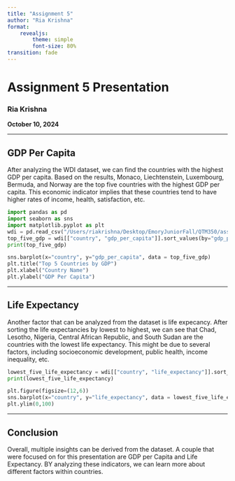 ```yaml
---
title: "Assignment 5"
author: "Ria Krishna"
format: 
    revealjs:
        theme: simple
        font-size: 80%
transition: fade
---
```


# Assignment 5 Presentation

### Ria Krishna

**October 10, 2024**

---

## GDP Per Capita

After analyzing the WDI dataset, we can find the countries with the highest GDP per capita. Based on the results, Monaco, Liechtenstein, Luxembourg, Bermuda, and Norway are the top five countries with the highest GDP per capita. This economic indicator implies that these countries tend to have higher rates of income, health, satisfaction, etc.

```python
import pandas as pd
import seaborn as sns
import matplotlib.pyplot as plt
wdi = pd.read_csv("/Users/riakrishna/Desktop/EmoryJuniorFall/QTM350/assignment5/wdi.csv")
top_five_gdp = wdi[["country", "gdp_per_capita"]].sort_values(by="gdp_per_capita", ascending = False).head(5)
print(top_five_gdp)
```


```python
sns.barplot(x="country", y="gdp_per_capita", data = top_five_gdp)
plt.title("Top 5 Countries by GDP")
plt.xlabel("Country Name")
plt.ylabel("GDP Per Capita")
```


---

## Life Expectancy

Another factor that can be analyzed from the dataset is life expecancy. After sorting the life expectancies by lowest to highest, we can see that Chad, Lesotho, Nigeria, Central African Republic, and South Sudan are the countries with the lowest life expectancy. This might be due to several factors, including socioeconomic development, public health, income inequality, etc.

```python
lowest_five_life_expectancy = wdi[["country", "life_expectancy"]].sort_values(by="life_expectancy", ascending = True).head(5)
print(lowest_five_life_expectancy)

```
```python
plt.figure(figsize=(12,6))
sns.barplot(x="country", y="life_expectancy", data = lowest_five_life_expectancy)
plt.ylim(0,100)
```


---
## Conclusion

Overall, multiple insights can be derived from the dataset. A couple that were focused on for this presentation are GDP per Capita and Life Expectancy. BY analyzing these indicators, we can learn more about different factors within countries. 

